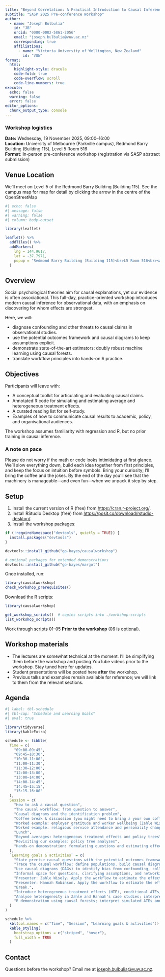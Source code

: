 ```yaml
---
title: "Beyond Correlation: A Practical Introduction to Causal Inference in Observational Social Psychology"
subtitle: "SASP 2025 Pre-conference Workshop"
author:
  - name: "Joseph Bulbulia"
    id: "JB"
    orcid: "0000-0002-5861-2056"
    email: "joseph.bulbulia@vuw.ac.nz"
    corresponding: true
    affiliations:
      - name: "Victoria University of Wellington, New Zealand"
        id: "VUW"
format:
  html:
    highlight-style: dracula
    code-fold: true
    code-overflow: scroll
    code-line-numbers: true
execute:
  echo: false
  warning: false
  error: false
editor_options:
  chunk_output_type: console
---
```


::: callout-note
### Workshop logistics
**Date:** Wednesday, 19 November 2025, 09:00–16:00  
**Location:** University of Melbourne (Parkville campus), Redmond Barry Building (Building 115), Level 5 Room 516  
**Format:** In-person pre-conference workshop (registration via SASP abstract submission)
:::

## Venue Location

We'll meet on Level 5 of the Redmond Barry Building (Building 115). See the campus map for map for detail by clicking the arrow in the centre of the OpenStreetMap

```r
#| echo: false
#| message: false
#| warning: false
#| column: body-outset

library(leaflet)

leaflet() %>%
  addTiles() %>%
  addMarkers(
    lng = 144.9617,
    lat = -37.7971,
    popup = "Redmond Barry Building (Building 115)<br>L5 Room 516<br><a href='https://maps.unimelb.edu.au/parkville/building/115' target='_blank'>View on campus map</a>"
  )
```

## Overview

Social psychological theories aim for causal explanations, yet our evidence is often associational. This full-day, practice-oriented workshop introduces modern causal inference for observational data, with an emphasis on discovering for whom effects are strongest.

Here, we will:

- diagnose confounding and other threats to causal claims in observational studies.  
- use the potential outcomes framework and causal diagrams to keep assumptions explicit.  
- demonstrate state-of-the-art estimators: doubly robust machine learning using causal forests.
- translate workflow principles into hands-on R practice.  


## Objectives

Participants will leave with:

- A conceptual toolkit for articulating and evaluating causal claims.  
- Annotated R code for simulating and estimating average and heterogeneous treatment effects.  
- A curated reading list for self-study.  
- Examples of how to communicate causal results to academic, policy, and organisational audiences.

The workshop assumes familiarity with regression and R, but no prior training in causal inference.

::: callout-tip
### A note on pace
Please do not worry if the math or code looks intimidating at first glance. We'll slow everything down, build each idea together from first principles, and keep the focus on intuition before symbols. Bring your curiosity; I'll bring the coffee and the jokes. By the end of the day you'll see that the machinery is manageable—and even fun—when we unpack it step by step.
:::

## Setup

1. Install the current version of R (free) from <https://cran.r-project.org/>.  
2. Install RStudio Desktop (free) from <https://posit.co/download/rstudio-desktop/>.  
3. Install the workshop packages:

```r
if (!requireNamespace("devtools", quietly = TRUE)) {
  install.packages("devtools")
}

devtools::install_github("go-bayes/causalworkshop")

# optional packages for extended demonstrations
devtools::install_github("go-bayes/margot")
```

Once installed, run:

```r
library(causalworkshop)
check_workshop_prerequisites()
```

Download the R scripts:

```r
library(causalworkshop)

get_workshop_scripts()  # copies scripts into ./workshop-scripts
list_workshop_scripts()
```

Work through scripts 01–05 **Prior to the workshop** (06 is optional).

## Workshop materials

- The lectures are somewhat technical at the moment. I'll be simplifying them before the workshop and posting YouTube videos prior to the workshop. Stay tuned here for updates.
- Student presentations will be posted here **after** the workshop.  
- Previous talks and examples remain available for reference; we will link to them from the relevant sections.

## Agenda

```r
#| label: tbl-schedule
#| tbl-cap: "Schedule and Learning Goals"
#| eval: true

library(tidyverse)
library(kableExtra)

schedule <- tibble(
  Time = c(
    "09:00–09:45",
    "09:45–10:30",
    "10:30–11:00",
    "11:00–11:30",
    "11:30–12:00",
    "12:00–13:00",
    "13:00–14:00",
    "14:00–14:45",
    "14:45–15:15",
    "15:15–16:00"
  ),
  Session = c(
    "How to ask a causal question",
    "The causal workflow: from question to answer",
    "Causal diagrams and the identification problem",
    "Coffee break & discussion (you might need to bring a your own coffee)",
    "Worked example: employer gratitude and worker wellbeing (Zahle Wisely)",
    "Worked example: religious service attendance and personality change (Hannah Robinson)",
    "Lunch",
    "Beyond averages: heterogeneous treatment effects and policy trees",
    "Revisiting our examples: policy tree analyses",
    "Hands-on demonstration: formulating questions and estimating effects in R"
  ),
  `Learning goals & activities` = c(
    "State precise causal questions with the potential outcomes framework; focus on the average treatment effect (ATE).",
    "Trace the causal workflow: define populations, build causal diagrams, assess assumptions, analyse data, conduct sensitivity analysis, and communicate results.",
    "Use causal diagrams (DAGs) to identify bias from confounding, colliders, and mediators.",
    "Informal space for questions, clarifying assumptions, and networking.",
    "Presenter: Zahle Wisely. Apply the workflow to estimate the effect of employer gratitude on employee wellbeing; Q&A follows.",
    "Presenter: Hannah Robinson. Apply the workflow to estimate the effect of religious service attendance on personality; Q&A follows.",
    "Break.",
    "Introduce heterogeneous treatment effects (HTE), conditional ATEs, and policy trees; discuss when effects differ across people.",
    "Analyse heterogeneity in Zahle and Hannah's case studies; interpret tree-based decision rules useful for obtaining *policies*.",
    "R demonstration using causal forests; interpret simulated ATEs and HTEs, graphs, reporting & etc."
  )
)

schedule %>%
  kbl(col.names = c("Time", "Session", "Learning goals & activities")) %>%
  kable_styling(
    bootstrap_options = c("striped", "hover"),
    full_width = TRUE
  )
```

## Contact

Questions before the workshop? Email me at [joseph.bulbulia@vuw.ac.nz](mailto:joseph.bulbulia@vuw.ac.nz). 
